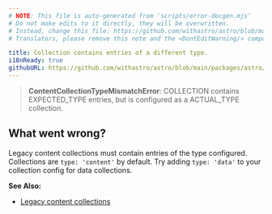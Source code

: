 ```yaml
---
# NOTE: This file is auto-generated from 'scripts/error-docgen.mjs'
# Do not make edits to it directly, they will be overwritten.
# Instead, change this file: https://github.com/withastro/astro/blob/main/packages/astro/src/core/errors/errors-data.ts
# Translators, please remove this note and the <DontEditWarning/> component.

title: Collection contains entries of a different type.
i18nReady: true
githubURL: https://github.com/withastro/astro/blob/main/packages/astro/src/core/errors/errors-data.ts
---
```


<DontEditWarning />


> **ContentCollectionTypeMismatchError**: COLLECTION contains EXPECTED_TYPE entries, but is configured as a ACTUAL_TYPE collection.

## What went wrong?
Legacy content collections must contain entries of the type configured. Collections are `type: 'content'` by default. Try adding `type: 'data'` to your collection config for data collections.

**See Also:**
-  [Legacy content collections](/vi/guides/upgrade-to/v5/#updating-existing-collections)


